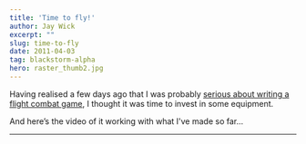 ```yaml
---
title: 'Time to fly!'
author: Jay Wick
excerpt: ""
slug: time-to-fly
date: 2011-04-03
tag: blackstorm-alpha
hero: raster_thumb2.jpg
---
```


Having realised a few days ago that I was probably [serious about writing a flight combat game](/blog/81/if-you-want-it-done-right-do-it-yourself/), I thought it was time to invest in some equipment.

And here’s the video of it working with what I've made so far...

****

<Vimeo id='21860633' />
